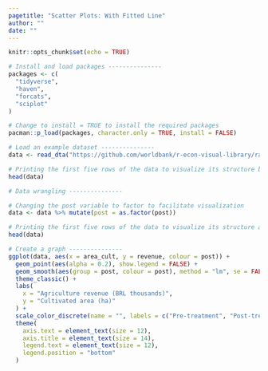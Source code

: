 ```yaml
---
pagetitle: "Scatter Plots: With Fitted Line"
author: ""
date: ""
---
```


```r
knitr::opts_chunk$set(echo = TRUE)
```

```r
# Install and load packages ---------------
packages <- c(
  "tidyverse",
  "haven",
  "forcats",
  "sciplot"
)

# Change to install = TRUE to install the required packages
pacman::p_load(packages, character.only = TRUE, install = FALSE)

# Load an example dataset ---------------
data <- read_dta("https://github.com/worldbank/r-econ-visual-library/raw/master/Library/Data/ScatterFittedLine.dta")

# Printing the first five rows of the data to visualize its structure before data wrangling
head(data)

# Data wrangling ---------------

# Changing the post variable to factor to facilitate visualization
data <- data %>% mutate(post = as.factor(post))

# Printing the first five rows of the data to visualize its structure after data wrangling
head(data)

# Create a graph ---------------
ggplot(data, aes(x = area_cult, y = revenue, colour = post)) +
  geom_point(aes(alpha = 0.2), show.legend = FALSE) +
  geom_smooth(aes(group = post, colour = post), method = "lm", se = FALSE) +
  theme_classic() +
  labs(
    x = "Agriculture revenue (BRL thousands)",
    y = "Cultivated area (ha)"
  ) +
  scale_color_discrete(name = "", labels = c("Pre-treatment", "Post-treatment")) + 
  theme(
    axis.text = element_text(size = 12),
    axis.title = element_text(size = 14),
    legend.text = element_text(size = 12),
    legend.position = "bottom"
  )

```
